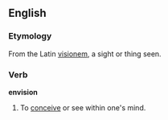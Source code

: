==English==

===Etymology===

From the Latin [[visionem]], a sight or thing seen.

===Verb===
'''envision'''

# To [[conceive]] or see within one's mind.